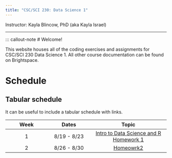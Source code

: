 ```yaml
---
title: "CSC/SCI 230: Data Science 1"
---
```


Instructor: Kayla Blincow, PhD (aka Kayla Israel)

------------------------------------------------------------------------

::: callout-note \# Welcome!

This website houses all of the coding exercises and assignments for CSC/SCI 230 Data Science 1. All other course documentation can be found on Brightspace.

# Schedule

::: callout-tip
## Tabular schedule

It can be useful to include a tabular schedule with links.
:::

| Week |    Dates    |                                 Topic                                  |
|:-----------------:|:-----------------:|:--------------------------------:|
|  1   | 8/19 - 8/23 | [Intro to Data Science and R](Week1R4DS.qmd) [Homework 1](Week1HW.qmd) |
|  2   | 8/26 - 8/30 |                        [Homeowrk2](Week2HW.qmd)                        |
